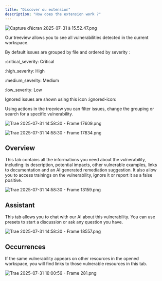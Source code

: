 ```yaml
---
title: "Discover ou extension"
description: "How does the extension work ?"
---
```


![Capture d’écran 2025-07-31 à 15.52.47.png](attachment:e41ab030-3d40-42de-a6c3-12464a04fd63:Capture_decran_2025-07-31_a_15.52.47.png)

Our treeview allows you to see all vulnerabilities detected in the current workspace.

By default issues are grouped by file and ordered by severity :

:critical_severity: Critical

:high_severity: High

:medium_severity: Medium

:low_severity: Low

Ignored issues are shown using this icon :ignored-icon:

Using actions in the treeview you can filter issues, change the grouping or search for a specific vulnerability.

![Trae 2025-07-31 14:58:30 - Frame 17609.png](attachment:87883308-2a71-4fc6-ad11-b7b5259cc7fa:Trae_2025-07-31_145830_-_Frame_17609.png)

![Trae 2025-07-31 14:58:30 - Frame 17834.png](attachment:eff00d13-6dd4-431f-81cc-0a8355127b17:Trae_2025-07-31_145830_-_Frame_17834.png)

## Overview

This tab contains all the informations you need about the vulnerability, including its description, potential impacts, other vulnerable examples, links to documentation and an AI generated remediation suggestion. It also allow you to access trainings on the vulnerability, ignore it or report it as a false positive.

![Trae 2025-07-31 14:58:30 - Frame 13159.png](attachment:29b4a569-6af0-4666-9bd8-dc8278aeb0f1:Trae_2025-07-31_145830_-_Frame_13159.png)

## Assistant

This tab allows you to chat with our AI about this vulnerability. You can use presets to start a discussion or ask any question you have.

![Trae 2025-07-31 14:58:30 - Frame 18557.png](attachment:1b13a8ff-b685-432a-b4b6-b8ae6b2b5439:Trae_2025-07-31_145830_-_Frame_18557.png)

## Occurrences

If the same vulnerability appears on other resources in the opened workspace, you will find links to those vulnerable resources in this tab.

![Trae 2025-07-31 16:00:56 - Frame 281.png](attachment:83c320a1-99de-43cb-bb13-044247387c0e:Trae_2025-07-31_160056_-_Frame_281.png)